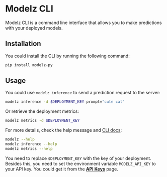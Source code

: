 # Modelz CLI

Modelz CLI is a command line interface that allows you to make predictions with your deployed models.

## Installation

You could install the CLI by running the following command:

```bash copy
pip install modelz-py
```

## Usage

You could use `modelz inference` to send a prediction request to the server:

```bash copy
modelz inference -d $DEPLOYMENT_KEY prompt="cute cat"
```

Or retrieve the deployment metrics:

```bash copy
modelz metrics -d $DEPLOYMENT_KEY
```

For more details, check the help message and [CLI docs](https://tensorchord.github.io/modelz-py/cli.html):

```bash copy
modelz --help
modelz inference --help
modelz metrics --help
```

You need to replace `$DEPLOYMENT_KEY` with the key of your deployment. Besides this, you need to set the environment variable `MODELZ_API_KEY` to your API key. You could get it from the [**API Keys**](https://cloud.modelz.ai/settings/user) page.

